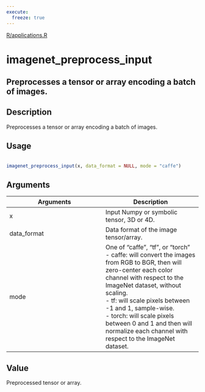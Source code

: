 ```yaml
---
execute:
  freeze: true
---
```


[R/applications.R](https://github.com/rstudio/keras//blob/main/R/applications.R#L407) 

# imagenet_preprocess_input

## Preprocesses a tensor or array encoding a batch of images.

## Description
 Preprocesses a tensor or array encoding a batch of images. 


## Usage
```r
 
imagenet_preprocess_input(x, data_format = NULL, mode = "caffe") 
```

## Arguments
|Arguments|Description|
|---|---|
| x | Input Numpy or symbolic tensor, 3D or 4D. |
| data_format | Data format of the image tensor/array. |
| mode | One of "caffe", "tf", or "torch"  <br>- caffe: will convert the images from RGB to BGR, then will zero-center each color channel with respect to the ImageNet dataset, without scaling. <br>- tf: will scale pixels between -1 and 1, sample-wise. <br>- torch: will scale pixels between 0 and 1 and then will normalize each channel with respect to the ImageNet dataset.  |



## Value
 Preprocessed tensor or array. 




